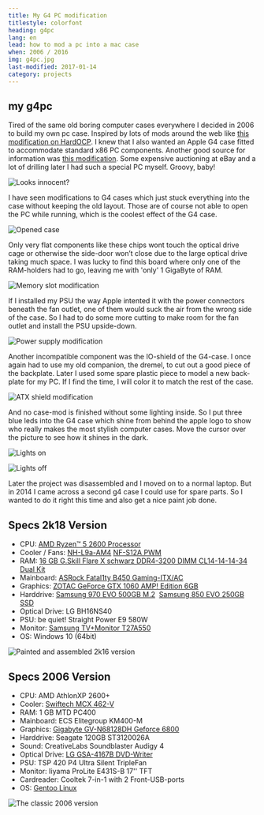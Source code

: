 ```yaml
---
title: My G4 PC modification
titlestyle: colorfont
heading: g4pc
lang: en
lead: how to mod a pc into a mac case
when: 2006 / 2016
img: g4pc.jpg
last-modified: 2017-01-14
category: projects
---
```


## my g4pc

Tired of the same old boring computer cases everywhere I decided in 2006 to
build my own pc case. Inspired by lots of mods around the web like
[this modification on HardOCP](https://www.hardocp.com/article/2002/09/13/rotten_apple).
I knew that I also wanted an Apple G4 case fitted to accommodate standard x86 PC
components. Another good source for information was
[this modification](https://www.slcentral.com/articles/01/8/g4pc/). Some
expensive auctioning at eBay and a lot of drilling later I had such a special PC
myself. Groovy, baby!

![Looks innocent?](./2k06_final.jpg)

I have seen modifications to G4 cases which just stuck everything into the case
without keeping the old layout. Those are of course not able to open the PC
while running, which is the coolest effect of the G4 case.

![Opened case](./2k06_open.jpg)

Only very flat components like these chips wont touch the optical drive cage or
otherwise the side-door won’t close due to the large optical drive taking much
space. I was lucky to find this board where only one of the RAM-holders had to
go, leaving me with 'only' 1 GigaByte of RAM.

![Memory slot modification](./2k06_ram.jpg)

If I installed my PSU the way Apple intented it with the power connectors
beneath the fan outlet, one of them would suck the air from the wrong side of
the case. So I had to do some more cutting to make room for the fan outlet and
install the PSU upside-down.

![Power supply modification](./2k06_psu.jpg)

Another incompatible component was the IO-shield of the G4-case. I once again
had to use my old companion, the dremel, to cut out a good piece of the
backplate. Later I used some spare plastic piece to model a new back-plate for
my PC. If I find the time, I will color it to match the rest of the case.

![ATX shield modification](./2k06_atx.jpg)

And no case-mod is finished without some lighting inside. So I put three blue
leds into the G4 case which shine from behind the apple logo to show who really
makes the most stylish computer cases. Move the cursor over the picture to see
how it shines in the dark.

![Lights on](./2k06_lightON.jpg)

![Lights off](./2k06_lightOFF.jpg)

Later the project was disassembled and I moved on to a normal laptop. But in
2014 I came across a second g4 case I could use for spare parts. So I wanted to
do it right this time and also get a nice paint job done.

## Specs 2k18 Version

- CPU:&nbsp;[AMD Ryzen™ 5 2600 Processor](https://www.amd.com/de/products/cpu/amd-ryzen-5-2600)
- Cooler /
  Fans:&nbsp;[NH-L9a-AM4](https://noctua.at/de/nh-l9a-am4)&nbsp;[NF-S12A PWM](https://noctua.at/de/nf-s12a-pwm)
- RAM:&nbsp;[16 GB G.Skill Flare X schwarz DDR4-3200 DIMM CL14-14-14-34 Dual Kit](https://gskill.com/en/product/f4-3200c14d-16gfx)
- Mainboard:&nbsp;[ASRock Fatal1ty B450 Gaming-ITX/AC](https://www.asrock.com/MB/AMD/Fatal1ty%20B450%20Gaming-ITXac/index.asp)
- Graphics:&nbsp;[ZOTAC GeForce GTX 1060 AMP! Edition 6GB](https://www.zotac.com/de/product/graphics_card/zotac-geforce-gtx-1060-amp-edition)
- Harddrive:&nbsp;[Samsung 970 EVO 500GB M.2](https://www.samsung.com/de/memory-storage/970-evo-nvme-m-2-ssd/MZ-V7E500BW/)
  &nbsp;[Samsung 850 EVO 250GB SSD](https://www.samsung.com/de/memory-storage/850-evo-sata-3-2-5-inch-ssd/MZ-75E250BEU/)
- Optical Drive: LG BH16NS40
- PSU: be quiet! Straight Power E9 580W
- Monitor:&nbsp;[Samsung TV+Monitor T27A550](https://www.samsung.com/de/support/model/LT27A550EW/EN/)
- OS: Windows 10 (64bit)

![Painted and assembled 2k16 version](./2k16_final.jpg)

## Specs 2006 Version

- CPU: AMD AthlonXP 2600+
- Cooler:&nbsp;[Swiftech MCX 462-V](https://www.silentpcreview.com/article130-page1.html)
- RAM: 1 GB MTD PC400
- Mainboard: ECS Elitegroup KM400-M
- Graphics:&nbsp;[Gigabyte GV-N68128DH Geforce 6800](https://www.gigabyte.com/Graphics-Card/GV-N68128DH#ov)
- Harddrive: Seagate 120GB ST3120026A
- Sound: CreativeLabs Soundblaster Audigy 4
- Optical
  Drive:&nbsp;[LG GSA-4167B DVD-Writer](https://www.lg.com/de/service-produkt/lg-GSA-4167B)
- PSU: TSP 420 P4 Ultra Silent TripleFan
- Monitor: Iiyama ProLite E431S-B 17'' TFT
- Cardreader: Cooltek 7-in-1 with 2 Front-USB-ports
- OS:&nbsp;[Gentoo Linux](https://www.gentoo.org)

![The classic 2006 version](./2k06_final.jpg)
